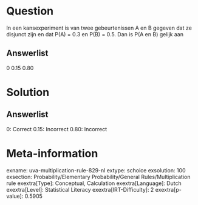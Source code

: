 Question
========

In een kansexperiment is van twee gebeurtenissen A en B gegeven dat ze
disjunct zijn en dat P(A) = 0.3 en P(B) = 0.5. Dan is P(A en B) gelijk
aan

Answerlist
----------

0
0.15
0.80

Solution
========

Answerlist
----------

0: Correct
0.15: Incorrect
0.80: Incorrect

Meta-information
================
exname: uva-multiplication-rule-829-nl
extype: schoice
exsolution: 100
exsection: Probability/Elementary Probability/General Rules/Multiplication rule
exextra[Type]: Conceptual, Calculation
exextra[Language]: Dutch
exextra[Level]: Statistical Literacy
exextra[IRT-Difficulty]: 2
exextra[p-value]: 0.5905
